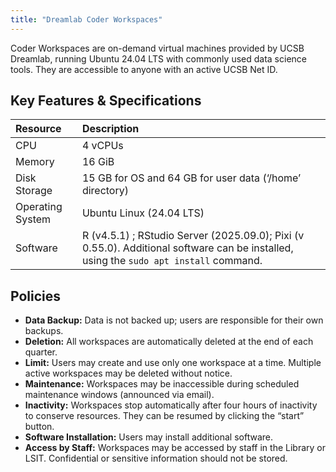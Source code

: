 ```yaml
---
title: "Dreamlab Coder Workspaces"
---
```


Coder Workspaces are on-demand virtual machines provided by UCSB Dreamlab, running Ubuntu 24.04 LTS with commonly used data science tools. They are accessible to anyone with an active UCSB Net ID.

## Key Features & Specifications

| Resource | Description |
| :--------------- | :-------------------------------------------------------- |
| CPU | 4 vCPUs |
| Memory | 16 GiB |
| Disk Storage | 15 GB for OS and 64 GB for user data (‘/home’ directory) |
| Operating System | Ubuntu Linux (24.04 LTS) |
| Software | R (v4.5.1) ; RStudio Server (2025.09.0); Pixi (v 0.55.0). Additional software can be installed, using the `sudo apt install` command.

## Policies

*   **Data Backup:** Data is not backed up; users are responsible for their own backups.
*   **Deletion:** All workspaces are automatically deleted at the end of each quarter.
*   **Limit:** Users may create and use only one workspace at a time. Multiple active workspaces may be deleted without notice.
*   **Maintenance:** Workspaces may be inaccessible during scheduled maintenance windows (announced via email).
*   **Inactivity:** Workspaces stop automatically after four hours of inactivity to conserve resources. They can be resumed by clicking the "start" button.
*   **Software Installation:** Users may install additional software.
*   **Access by Staff:** Workspaces may be accessed by staff in the Library or LSIT. Confidential or sensitive information should not be stored.
